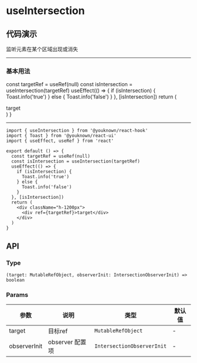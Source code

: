 # useIntersection

## 代码演示


监听元素在某个区域出现或消失

---

### 基本用法

  const targetRef = useRef(null)
  const isIntersection = useIntersection(targetRef)
  useEffect(() => {
    if (isIntersection) {
      Toast.info('true')
    } else {
      Toast.info('false')
    }
  }, [isIntersection])
  return (
    <div className="h-1200px">
      <div ref={targetRef}>target</div>
    </div>
  )
}

<BasicUsage />

---

```tsx
import { useIntersection } from '@youknown/react-hook'
import { Toast } from '@youknown/react-ui'
import { useEffect, useRef } from 'react'

export default () => {
  const targetRef = useRef(null)
  const isIntersection = useIntersection(targetRef)
  useEffect(() => {
    if (isIntersection) {
      Toast.info('true')
    } else {
      Toast.info('false')
    }
  }, [isIntersection])
  return (
    <div className="h-1200px">
      <div ref={targetRef}>target</div>
    </div>
  )
}
```

## API

### Type

`(target: MutableRefObject, observerInit: IntersectionObserverInit) => boolean`

### Params

| 参数         | 说明            | 类型                       | 默认值 |
| ------------ | --------------- | -------------------------- | ------ |
| target       | 目标ref         | `MutableRefObject`         | -      |
| observerInit | observer 配置项 | `IntersectionObserverInit` | -      |
